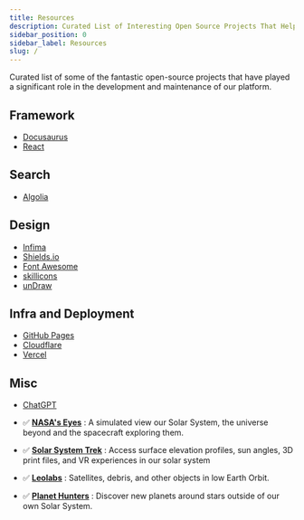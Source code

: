```yaml
---
title: Resources
description: Curated List of Interesting Open Source Projects That Helped Build This Website
sidebar_position: 0
sidebar_label: Resources
slug: /
---
```





<KitiplexLogo  className="logoBadge" />

Curated list of some of the fantastic open-source projects that have played a significant role in the development and maintenance of our platform.

## Framework

- [Docusaurus](https://docusaurus.io/)
- [React](https://github.com/facebook/react)



## Search

- [Algolia](https://docsearch.algolia.com/)



## Design

- [Infima](https://infima.dev/)
- [Shields.io](https://shields.io)
- [Font Awesome](https://fontawesome.com/)
- [skillicons](https://skillicons.dev/)
- [unDraw](https://undraw.co/)

## Infra and Deployment

- [GitHub Pages](https://pages.github.com/)
- [Cloudflare](https://cloudflare.com/)
- [Vercel](https://vercel.com/)


## Misc

- [ChatGPT](https://chatgpt.com/)

- ✅ **[NASA's Eyes](https://eyes.nasa.gov/apps/solar-system/#/home)** : A simulated view our Solar System, the universe beyond and the spacecraft exploring them.
- ✅ **[Solar System Trek](https://trek.nasa.gov/)** :  Access surface elevation profiles, sun angles, 3D print files, and VR experiences in our solar system
- ✅ **[Leolabs](https://platform.leolabs.space/visualizations/leo)** : Satellites, debris, and other objects in low Earth Orbit.
- ✅ **[Planet Hunters](https://planethunters.org)** : Discover new planets around stars outside of our own Solar System.